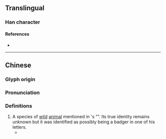{{character info}}
==Translingual==

===Han character===
{{Han char|rn=94|rad=犬|as=09|sn=12|four=|canj=KHDAM|ids=⿰犭查<small>(G)</small>,⿰犭査<small>(K)</small>}}

====References====
* {{Han ref|kx=0716.051|hdz=21356.110|uh=7339|ud=29497}}

----

==Chinese==
{{zh-forms}}

===Glyph origin===
{{Han compound|ls=psc|犬|c1=s|t1=dog|alt1=犭|查|no_och2=y|c2=p}}

===Pronunciation===
{{zh-pron
|m=chá
|cat=
}}

===Definitions===
{{zh-hanzi}}

# A species of [[wild]] [[animal]] mentioned in {{w|Lu Xun}}'s “{{w|My Old Home}}”. Its true identity remains unknown but it was identified as possibly being a badger in one of his letters.
#* {{zh-x|我 那時 並 不 知道 這 所謂 猹 的 是 怎麼 一件 東西——便 是 現在 也 不 知道——只是 無端 地 覺得 狀 如 小狗 而 很 兇猛。|Back then I did not know what this so-called '''''cha''''' was—which I still do not know even now—but just thought that it had a shape like a little dog and was somehow ferocious for no reason.|ref='''1921''', {{w|Lu Xun}}, “My Old Home”}}